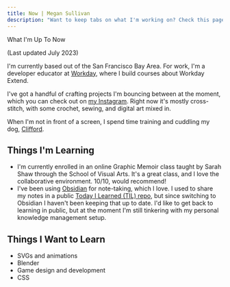 ```yaml
---
title: Now | Megan Sullivan
description: "Want to keep tabs on what I'm working on? Check this page for regular updates on what I'm currently learning or building."
---
```




<RouteTargetHeading level={1} targetId="navigation">
  What I'm Up To Now
</RouteTargetHeading>

(Last updated July 2023)

I'm currently based out of the San Francisco Bay Area. For work, I'm a developer educator at [Workday](https://www.workday.com/), where I build courses about Workday Extend.

I've got a handful of crafting projects I'm bouncing between at the moment, which you can check out on [my Instagram](https://instagram.com/meganesulli). Right now it's mostly cross-stitch, with some crochet, sewing, and digital art mixed in.

When I'm not in front of a screen, I spend time training and cuddling my dog, [Clifford](https://instagram.com/clifford.the.medium.red.dog/).

## Things I'm Learning

- I'm currently enrolled in an online Graphic Memoir class taught by Sarah Shaw through the School of Visual Arts. It's a great class, and I love the collaborative environment. 10/10, would recommend!
- I've been using [Obsidian](https://obsidian.md/) for note-taking, which I love. I used to share my notes in a public [Today I Learned (TIL) repo](https://github.com/meganesu/TIL), but since switching to Obsidian I haven't been keeping that up to date. I'd like to get back to learning in public, but at the moment I'm still tinkering with my personal knowledge management setup.

## Things I Want to Learn

- SVGs and animations
- Blender
- Game design and development
- CSS
